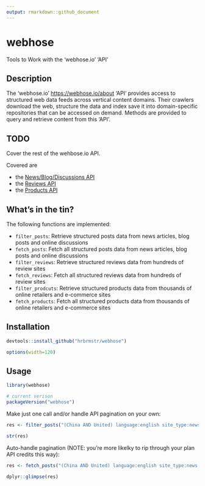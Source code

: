 ```yaml
---
output: rmarkdown::github_document
---
```


# webhose

Tools to Work with the 'webhose.io' 'API'

## Description

The 'webhose.io' <https://webhose.io/about> 'API' provides access to structured 
web data feeds across vertical content domains. Their crawlers download the web, 
structure the data and index save it into domain-specific repositories that can be
accessed on demand. Methods are provided to query and retrieve content from this 'API'.

## TODO

Cover the rest of the wehbose.io API. 

Covered are 

* the [News/Blog/Discussions API](https://docs.webhose.io/docs/newsblogsdiscussions-api)
* the [Reviews API](https://docs.webhose.io/v1.0/docs/reviews-api)
* the [Products API](https://docs.webhose.io/v1.0/docs/ecommerce-product-data-api)

## What's in the tin?

The following functions are implemented:

* `filter_posts`:	Retrieve structured posts data from news articles, blog posts and online discussions
* `fetch_posts`: Fetch all structured posts data from news articles, blog posts and online discussions
*  `filter_reviews`: Retrieve structured reviews data from hundreds of review sites
* `fetch_reviews`: Fetch all structured reviews data from hundreds of review sites
* `filter_prodcuts`: Retrieve structured products data from thousands of online retailers and e-commerce sites
* `fetch_products`: Fetch all structured products data from thousands of online retailers and e-commerce sites

## Installation

```r
devtools::install_github("hrbrmstr/webhose")
```

```r
options(width=120)
```

## Usage

```r
library(webhose)

# current verison
packageVersion("webhose")
```

Make just one call and/or handle API pagination on your own:

```r
res <- filter_posts("(China AND United) language:english site_type:news site:bloomberg.com", ts = 1213456)

str(res)
```

Auto-handle pagination (NOTE: you're more likelky to rip through your plan API credits this way):

```r
res <- fetch_posts("(China AND United) language:english site_type:news site:bloomberg.com",ts = 1213456)

dplyr::glimpse(res)
```
